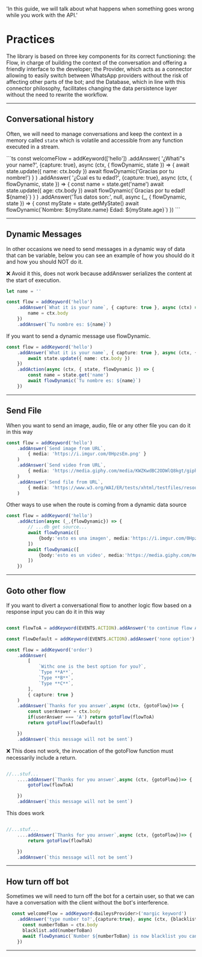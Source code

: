   'In this guide, we will talk about what happens when something goes wrong while you work with the API.'

# Practices

The library is based on three key components for its correct functioning: the Flow, in charge of building the context of the conversation and offering a friendly interface to the developer; the Provider, which acts as a connector allowing to easily switch between WhatsApp providers without the risk of affecting other parts of the bot; and the Database, which in line with this connector philosophy, facilitates changing the data persistence layer without the need to rewrite the workflow.

---

## Conversational history

Often, we will need to manage conversations and keep the context in a memory called `state` which is volatile and accessible from any function executed in a stream.

<CodeGroup>
```ts 
  const welcomeFlow = addKeyword(['hello'])
      .addAnswer(
          '¿Whati"s your name?',
          {capture: true},
          async (ctx, { flowDynamic, state }) => {
              await state.update({ name: ctx.body })
              await flowDynamic('Gracias por tu nombre!')
          }
      )
      .addAnswer(
          '¿Cual es tu edad?',
           {capture: true},
          async (ctx, { flowDynamic, state }) => {
              const name = state.get('name')
              await state.update({ age: ctx.body })
              await flowDynamic(`Gracias por tu edad! ${name}`)
          }
      )
      .addAnswer('Tus datos son:', null, async (_, { flowDynamic, state }) => {
          const myState = state.getMyState()
          await flowDynamic(`Nombre: ${myState.name} Edad: ${myState.age}`)
      })
```
</CodeGroup>


---

## Dynamic Messages

In other occasions we need to send messages in a dynamic way of data that can be variable, below you can see an example of how you should do it and how you should NOT do it.

<Error>
 ❌ Avoid it this, does not work because addAnswer serializes the content at the start of execution.
</Error>

```ts
let name = ''

const flow = addKeyword('hello')
    .addAnswer(`What it is your name`, { capture: true }, async (ctx) => {
        name = ctx.body
    })
    .addAnswer(`Tu nombre es: ${name}`)
```
<Note>
If you want to send a dynamic message use flowDynamic.
</Note>

```ts
const flow = addKeyword('hello')
    .addAnswer(`What it is your name`, { capture: true }, async (ctx, { state }) => {
        await state.update({ name: ctx.body })
    })
    .addAction(async (ctx, { state, flowDynamic }) => {
        const name = state.get('name')
        await flowDynamic(`Tu nombre es: ${name}`)
    })
```

---

## Send File

When you want to send an image, audio, file or any other file you can do it in this way

```ts
const flow = addKeyword('hello')
    .addAnswer(`Send image from URL`, 
        { media: 'https://i.imgur.com/0HpzsEm.png' }
    )
    .addAnswer(`Send video from URL`, 
        { media: 'https://media.giphy.com/media/KWZKwdBC2ODWlQ8kgt/giphy.mp4' }
    )
    .addAnswer(`Send file from URL`, 
        { media: 'https://www.w3.org/WAI/ER/tests/xhtml/testfiles/resources/pdf/dummy.pdf' }
    )
```

Other ways to use when the route is coming from a dynamic data source

```ts
const flow = addKeyword('hello')
    .addAction(async (_,{flowDynamic}) => {
        // ...db get source...
        await flowDynamic([
            {body:'esto es una imagen', media:'https://i.imgur.com/0HpzsEm.png'}
        ])
        await flowDynamic([
            {body:'esto es un video', media:'https://media.giphy.com/media/KWZKwdBC2ODWlQ8kgt/giphy.mp4'}
        ])
    })

```

---

## Goto other flow

If you want to divert a conversational flow to another logic flow based on a response input you can do it in this way

```ts

const flowToA = addKeyword(EVENTS.ACTION).addAnswer('to continue flow A after choose')

const flowDefault = addKeyword(EVENTS.ACTION).addAnswer('none option')

const flow = addKeyword('order')
    .addAnswer(
        [
            `Withc one is the best option for you?`,
            `Type **A**`,
            `Type **B**`,
            `Type **C**`,
        ], 
        { capture: true }
    )
    .addAnswer(`Thanks for you answer`,async (ctx, {gotoFlow})=> {
        const userAnswer = ctx.body
        if(userAnswer === 'A') return gotoFlow(flowToA)
        return gotoFlow(flowDefault)

    })
    .addAnswer(`this message will not be sent`)
```

<Error>
 ❌ This does not work, the invocation of the gotoFlow function must necessarily include a return.
</Error>

```ts

//...stuf...
    ....addAnswer(`Thanks for you answer`,async (ctx, {gotoFlow})=> {
        gotoFlow(flowToA)

    })
    .addAnswer(`this message will not be sent`)
```

<Note>
 This does work
</Note>

```ts

//...stuf...
    ....addAnswer(`Thanks for you answer`,async (ctx, {gotoFlow})=> {
        return gotoFlow(flowToA)

    })
    .addAnswer(`this message will not be sent`)
```

---

## How turn off bot

Sometimes we will need to turn off the bot for a certain user, so that we can have a conversation with the client without the bot's interference.

```ts
  const welcomeFlow = addKeyword<BaileysProvider>('margic keyword')
    .addAnswer('type number to?',{capture:true}, async (ctx, {blacklist, flowDynamic}) => {
      const numberToBan = ctx.body
      blacklist.add(numberToBan)
      await flowDynamic(`Number ${numberToBan} is now blacklist you can chating only with human`)
    })
```

---
